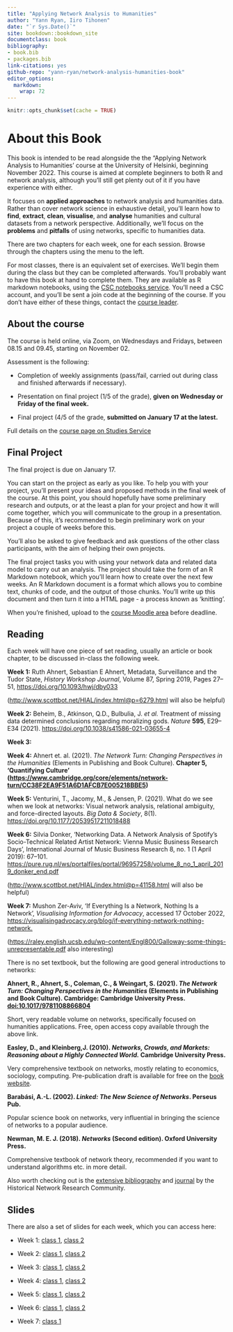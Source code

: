 ```yaml
---
title: "Applying Network Analysis to Humanities"
author: "Yann Ryan, Iiro Tihonen"
date: "`r Sys.Date()`"
site: bookdown::bookdown_site
documentclass: book
bibliography:
- book.bib
- packages.bib
link-citations: yes
github-repo: "yann-ryan/network-analysis-humanities-book"
editor_options: 
  markdown: 
    wrap: 72
---
```

```r
knitr::opts_chunk$set(cache = TRUE) 
```

# About this Book

This book is intended to be read alongside the the "Applying Network
Analysis to Humanities' course at the University of Helsinki, beginning
November 2022. This course is aimed at complete beginners to both R and
network analysis, although you'll still get plenty out of it if you have
experience with either.

It focuses on **applied approaches** to network analysis and humanities
data. Rather than cover network science in exhaustive detail, you'll
learn how to **find**, **extract**, **clean**, **visualise**, and
**analyse** humanities and cultural datasets from a network perspective.
Additionally, we'll focus on the **problems** and **pitfalls** of using
networks, specific to humanities data.

There are two chapters for each week, one for each session. Browse
through the chapters using the menu to the left.

For most classes, there is an equivalent set of exercises. We'll begin
them during the class but they can be completed afterwards. You'll
probably want to have this book at hand to complete them. They are
available as R markdown notebooks, using the [CSC notebooks
service](https://notebooks.rahtiapp.fi/welcome). You'll need a CSC
account, and you'll be sent a join code at the beginning of the course.
If you don't have either of these things, contact the [course
leader](mailto:yann.ryan@helinki.fi).

## About the course

The course is held online, via Zoom, on Wednesdays and Fridays, between
08.15 and 09.45, starting on November 02.

Assessment is the following:

-   Completion of weekly assignments (pass/fail, carried out during
    class and finished afterwards if necessary).

-   Presentation on final project (1/5 of the grade), **given on
    Wednesday or Friday of the final week.**

-   Final project (4/5 of the grade, **submitted on January 17 at the
    latest.**

Full details on the [course page on Studies
Service](https://studies.helsinki.fi/courses/cur/hy-opt-cur-2223-7c9cdedc-fc7b-4e66-b793-1dbe0db868b7)


## Final Project

The final project is due on January 17.

You can start on the project as early as you like. To help you with your
project, you'll present your ideas and proposed methods in the final
week of the course. At this point, you should hopefully have some
preliminary research and outputs, or at the least a plan for your
project and how it will come together, which you will communicate to the
group in a presentation. Because of this, it's recommended to begin
preliminary work on your project a couple of weeks before this.

You'll also be asked to give feedback and ask questions of the other
class participants, with the aim of helping their own projects.

The final project tasks you with using your network data and related
data model to carry out an analysis. The project should take the form of
an R Markdown notebook, which you'll learn how to create over the next
few weeks. An R Markdown document is a format which allows you to
combine text, chunks of code, and the output of those chunks. You'll
write up this document and then turn it into a HTML page - a process
known as 'knitting'.

When you're finished, upload to the [course Moodle area](https://moodle.helsinki.fi/course/view.php?id=52795) before deadline.


## Reading

Each week will have one piece of set reading, usually an article or book
chapter, to be discussed in-class the following week.

**Week 1:** Ruth Ahnert, Sebastian E Ahnert, Metadata, Surveillance and
the Tudor State, *History Workshop Journal*, Volume 87, Spring 2019,
Pages 27--51, <https://doi.org/10.1093/hwj/dby033>

([http://www.scottbot.net/HIAL/index.html\@p=6279.html](http://www.scottbot.net/HIAL/index.html@p=6279.html)
will also be helpful)

**Week 2:** Beheim, B., Atkinson, Q.D., Bulbulia, J. *et al.* Treatment
of missing data determined conclusions regarding moralizing gods.
*Nature* **595**, E29--E34 (2021).
<https://doi.org/10.1038/s41586-021-03655-4>

**Week 3:**

**Week 4:** Ahnert et. al. (2021). *The Network Turn: Changing
Perspectives in the Humanities* (Elements in Publishing and Book
Culture). **Chapter 5, 'Quantifying Culture'
(<https://www.cambridge.org/core/elements/network-turn/CC38F2EA9F51A6D1AFCB7E005218BBE5>)**

**Week 5:** Venturini, T., Jacomy, M., & Jensen, P. (2021). What do we
see when we look at networks: Visual network analysis, relational
ambiguity, and force-directed layouts. *Big Data & Society*, 8(1).
<https://doi.org/10.1177/20539517211018488>

**Week 6:** Silvia Donker, 'Networking Data. A Network Analysis of
Spotify's Socio-Technical Related Artist Network: Vienna Music Business
Research Days', International Journal of Music Business Research 8, no.
1 (1 April 2019): 67--101.
<https://pure.rug.nl/ws/portalfiles/portal/96957258/volume_8_no_1_april_2019_donker_end.pdf>

([http://www.scottbot.net/HIAL/index.html\@p=41158.html](http://www.scottbot.net/HIAL/index.html@p=41158.html)
will also be helpful)

**Week 7:** Mushon Zer-Aviv, 'If Everything Is a Network, Nothing Is a
Network', *Visualising Information for Advocacy*, accessed 17 October
2022,
<https://visualisingadvocacy.org/blog/if-everything-network-nothing-network.>

(<https://raley.english.ucsb.edu/wp-content/Engl800/Galloway-some-things-unrepresentable.pdf>
also interesting)

There is no set textbook, but the following are good general
introductions to networks:

**Ahnert, R., Ahnert, S., Coleman, C., & Weingart, S. (2021). *The
Network Turn: Changing Perspectives in the Humanities* (Elements in
Publishing and Book Culture). Cambridge: Cambridge University Press.
<doi:10.1017/9781108866804>**

Short, very readable volume on networks, specifically focused on
humanities applications. Free, open access copy available through the
above link.

**Easley, D., and Kleinberg,J. (2010). *Networks, Crowds, and Markets:
Reasoning about a Highly Connected World.* Cambridge University Press.**

Very comprehensive textbook on networks, mostly relating to economics,
sociology, computing. Pre-publication draft is available for free on the
[book website](https://www.cs.cornell.edu/home/kleinber/networks-book/).

**Barabási, A.-L. (2002). *Linked: The New Science of Networks*. Perseus
Pub.**

Popular science book on networks, very influential in bringing the
science of networks to a popular audience.

**Newman, M. E. J. (2018). *Networks* (Second edition). Oxford
University Press.**

Comprehensive textbook of network theory, recommended if you want to
understand algorithms etc. in more detail.

Also worth checking out is the [extensive
bibliography](https://historicalnetworkresearch.org/bibliography/) and
[journal](https://jhnr.uni.lu/index.php/jhnr) by the Historical Network
Research Community.

## Slides

There are also a set of slides for each week, which you can access here:

-   Week 1: [class
    1](https://comhis.github.io/applying-network-analysis-to-humanities/slides/1-1-introduction.html),
    [class
    2](https://comhis.github.io/applying-network-analysis-to-humanities/slides/1-2-intro-to-r.html)

-   Week 2: [class
    1](https://comhis.github.io/applying-network-analysis-to-humanities/slides/2-1-acquiring-networks.html),
    [class
    2](https://comhis.github.io/applying-network-analysis-to-humanities/slides/2-2-data-harmonisation.html)

-   Week 3: [class
    1](https://comhis.github.io/applying-network-analysis-to-humanities/slides/3-1-data-modeling.html),
    [class
    2](https://comhis.github.io/applying-network-analysis-to-humanities/slides/3-2-relational-data.html)

-   Week 4: [class
    1](https://comhis.github.io/applying-network-analysis-to-humanities/slides/4-1-fundamentals.html),
    [class
    2](https://comhis.github.io/applying-network-analysis-to-humanities/slides/4-2-networks-with-r.html)

-   Week 5: [class
    1](https://comhis.github.io/applying-network-analysis-to-humanities/slides/5-1-visualising-with-ggraph.html),
    [class
    2](https://comhis.github.io/applying-network-analysis-to-humanities/slides/visualising-gephi.html)

-   Week 6: [class
    1](https://comhis.github.io/applying-network-analysis-to-humanities/slides/bipartite-networks.html),
    [class
    2](https://comhis.github.io/applying-network-analysis-to-humanities/slides/6-2-literary-linguistic.html)

-   Week 7: [class
    1](https://comhis.github.io/applying-network-analysis-to-humanities/slides/7-reflections.html)
